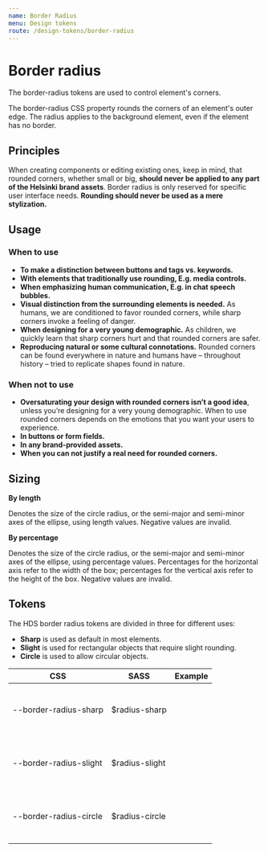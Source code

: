 ```yaml
---
name: Border Radius
menu: Design tokens
route: /design-tokens/border-radius
---
```




# Border radius

<LargeParagraph>The border-radius tokens are used to control element's corners.</LargeParagraph>

The border-radius CSS property rounds the corners of an element's outer edge. The radius applies to the background element, even if the element has no border.

## Principles

When creating components or editing existing ones, keep in mind, that rounded corners, whether small or big, **should never be applied to any part of the Helsinki brand assets**. 
Border radius is only reserved for specific user interface needs. **Rounding should never be used as a mere stylization.** 

## Usage

### When to use

- **To make a distinction between buttons and tags vs. keywords.**
- **With elements that traditionally use rounding, E.g. media controls.**
- **When emphasizing human communication, E.g. in chat speech bubbles.**
- **Visual distinction from the surrounding elements is needed.** As humans, we are conditioned to favor rounded corners, while sharp corners invoke a feeling of danger.
- **When designing for a very young demographic.** As children, we quickly learn that sharp corners hurt and that rounded corners are safer.
- **Reproducing natural or some cultural connotations.** Rounded corners can be found everywhere in nature and humans have – throughout history – tried to replicate shapes found in nature.


### When not to use

- **Oversaturating your design with rounded corners isn’t a good idea**, unless you’re designing for a very young demographic. When to use rounded corners depends on the emotions that you want your users to experience.
- **In buttons or form fields.** 
- **In any brand-provided assets.** 
- **When you can not justify a real need for rounded corners.**

## Sizing

**By length**

Denotes the size of the circle radius, or the semi-major and semi-minor axes of the ellipse, using length values. Negative values are invalid.

**By percentage**

Denotes the size of the circle radius, or the semi-major and semi-minor axes of the ellipse, using percentage values. Percentages for the horizontal axis refer to the width of the box; percentages for the vertical axis refer to the height of the box. Negative values are invalid.

## Tokens
The HDS border radius tokens are divided in three for different uses:

- **Sharp** is used as default in most elements. 
- **Slight** is used for rectangular objects that require slight rounding.
- **Circle** is used to allow circular objects. 

CSS                    | SASS              | Example                                                                                                                                  | 
---------------------- | ----------------- | ---------------------------------------------------------------------------------------------------------------------------------------- |
--border-radius-sharp  | $radius-sharp     | <span style="margin: 20px 0; border-radius: 0px; background-color: var(--color-fog); display: block; height: 60px; width: 60px;"></span> |
--border-radius-slight | $radius-slight    | <span style="margin: 20px 0; border-radius: 8px; background-color: var(--color-fog); display: block; height: 60px; width: 60px;"></span> |
--border-radius-circle | $radius-circle    | <span style="margin: 20px 0; border-radius: 50%; background-color: var(--color-fog); display: block; height: 60px; width: 60px;"></span> |
